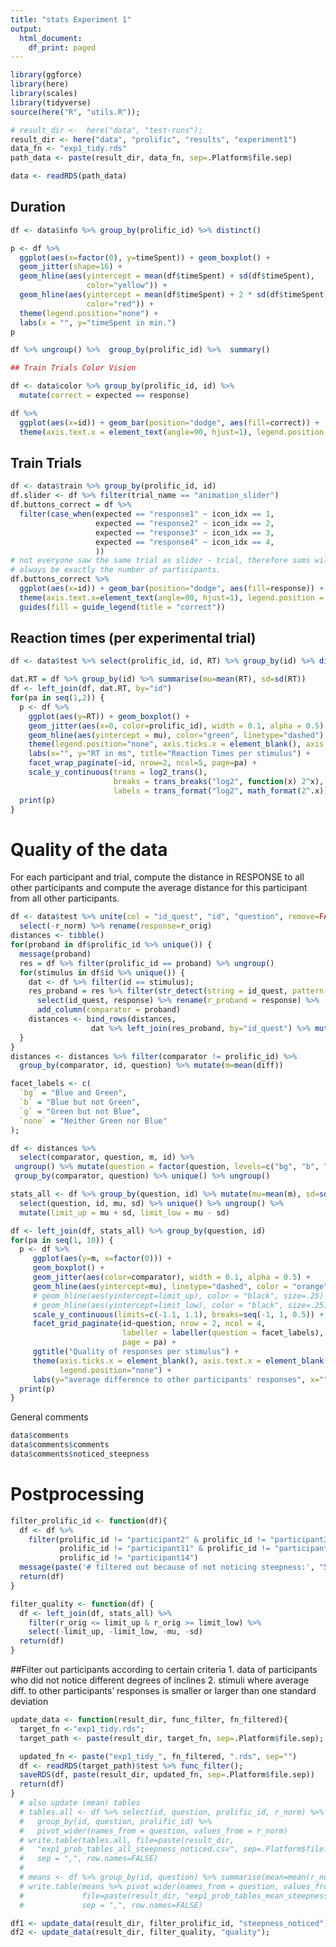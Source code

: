 ```yaml
---
title: "stats Experiment 1"
output:
  html_document:
    df_print: paged
---
```


```r
library(ggforce)
library(here)
library(scales)
library(tidyverse)
source(here("R", "utils.R"));

# result_dir <-  here("data", "test-runs");
result_dir <- here("data", "prolific", "results", "experiment1")
data_fn <- "exp1_tidy.rds"
path_data <- paste(result_dir, data_fn, sep=.Platform$file.sep)

data <- readRDS(path_data)
```

## Duration

```r
df <- data$info %>% group_by(prolific_id) %>% distinct()

p <- df %>%
  ggplot(aes(x=factor(0), y=timeSpent)) + geom_boxplot() +
  geom_jitter(shape=16) +
  geom_hline(aes(yintercept = mean(df$timeSpent) + sd(df$timeSpent),
                 color="yellow")) +
  geom_hline(aes(yintercept = mean(df$timeSpent) + 2 * sd(df$timeSpent),
                 color="red")) +
  theme(legend.position="none") +
  labs(x = "", y="timeSpent in min.")
p

df %>% ungroup() %>%  group_by(prolific_id) %>%  summary()
```


```r
## Train Trials Color Vision

df <- data$color %>% group_by(prolific_id, id) %>%
  mutate(correct = expected == response)

df %>%
  ggplot(aes(x=id)) + geom_bar(position="dodge", aes(fill=correct)) +
  theme(axis.text.x = element_text(angle=90, hjust=1), legend.position = "top")

```

## Train Trials

```r
df <- data$train %>% group_by(prolific_id, id)
df.slider <- df %>% filter(trial_name == "animation_slider")
df.buttons_correct = df %>%
  filter(case_when(expected == "response1" ~ icon_idx == 1,
                   expected == "response2" ~ icon_idx == 2,
                   expected == "response3" ~ icon_idx == 3,
                   expected == "response4" ~ icon_idx == 4,
                   ))
# not everyone saw the same trial as slider - trial, therefore sums will not
# always be exactly the number of participants.
df.buttons_correct %>%
  ggplot(aes(x=id)) + geom_bar(position="dodge", aes(fill=response)) +
  theme(axis.text.x=element_text(angle=90, hjust=1), legend.position = "top") +
  guides(fill = guide_legend(title = "correct"))


```


## Reaction times (per experimental trial)

```r
df <- data$test %>% select(prolific_id, id, RT) %>% group_by(id) %>% distinct()

dat.RT = df %>% group_by(id) %>% summarise(mu=mean(RT), sd=sd(RT))
df <- left_join(df, dat.RT, by="id")
for(pa in seq(1,2)) {
  p <- df %>%  
    ggplot(aes(y=RT)) + geom_boxplot() +
    geom_jitter(aes(x=0, color=prolific_id), width = 0.1, alpha = 0.5) +
    geom_hline(aes(yintercept = mu), color="green", linetype="dashed") +
    theme(legend.position="none", axis.ticks.x = element_blank(), axis.text.x = element_blank()) +
    labs(x="", y="RT in ms", title="Reaction Times per stimulus") +
    facet_wrap_paginate(~id, nrow=2, ncol=5, page=pa) +
    scale_y_continuous(trans = log2_trans(),
                       breaks = trans_breaks("log2", function(x) 2^x),
                       labels = trans_format("log2", math_format(2^.x)))
  print(p)
}
```

# Quality of the data
For each participant and trial, compute the distance in RESPONSE to all other participants
and compute the average distance for this participant from all other participants.

```r
df <- data$test %>% unite(col = "id_quest", "id", "question", remove=FALSE) %>%
  select(-r_norm) %>% rename(response=r_orig)
distances <- tibble()
for(proband in df$prolific_id %>% unique()) {
  message(proband)
  res = df %>% filter(prolific_id == proband) %>% ungroup()
  for(stimulus in df$id %>% unique()) {
    dat <- df %>% filter(id == stimulus);
    res_proband = res %>% filter(str_detect(string = id_quest, pattern = paste(stimulus, ".*", sep=""))) %>%
      select(id_quest, response) %>% rename(r_proband = response) %>%
      add_column(comparator = proband)
    distances <- bind_rows(distances,
                  dat %>% left_join(res_proband, by="id_quest") %>% mutate(diff = r_proband - response));
  }
}
distances <- distances %>% filter(comparator != prolific_id) %>%
  group_by(comparator, id, question) %>% mutate(m=mean(diff))
```

```r
facet_labels <- c(
  `bg` = "Blue and Green",
  `b` = "Blue but not Green",
  `g` = "Green but not Blue",
  `none` = "Neither Green nor Blue"
);

df <- distances %>%
  select(comparator, question, m, id) %>%
 ungroup() %>% mutate(question = factor(question, levels=c("bg", "b", "g", "none"))) %>%
 group_by(comparator, question) %>% unique() %>% ungroup()

stats_all <- df %>% group_by(question, id) %>% mutate(mu=mean(m), sd=sd(m)) %>%
  select(question, id, mu, sd) %>% unique() %>% ungroup() %>%
  mutate(limit_up = mu + sd, limit_low = mu - sd)

df <- left_join(df, stats_all) %>% group_by(question, id)
for(pa in seq(1, 10)) {
  p <- df %>%
     ggplot(aes(y=m, x=factor(0))) +
     geom_boxplot() +
     geom_jitter(aes(color=comparator), width = 0.1, alpha = 0.5) +
     geom_hline(aes(yintercept=mu), linetype="dashed", color = "orange", size=.5) +
     # geom_hline(aes(yintercept=limit_up), color = "black", size=.25) +
     # geom_hline(aes(yintercept=limit_low), color = "black", size=.25) +
     scale_y_continuous(limits=c(-1.1, 1.1), breaks=seq(-1, 1, 0.5)) +
     facet_grid_paginate(id~question, nrow = 2, ncol = 4,
                         labeller = labeller(question = facet_labels),
                         page = pa) +
     ggtitle("Quality of responses per stimulus") +
     theme(axis.ticks.x = element_blank(), axis.text.x = element_blank(),
           legend.position="none") +
     labs(y="average difference to other participants' responses", x="")
  print(p)
}
```



General comments

```r
data$comments
data$comments$comments
data$comments$noticed_steepness
```

# Postprocessing

```r
filter_prolific_id <- function(df){
  df <- df %>%
    filter(prolific_id != "participant2" & prolific_id != "participant3" &
           prolific_id != "participant11" & prolific_id != "participant13" &
           prolific_id != "participant14")
  message(paste('# filtered out because of not noticing steepness:', "5"))
  return(df)
}

filter_quality <- function(df) {
  df <- left_join(df, stats_all) %>%
    filter(r_orig <= limit_up & r_orig >= limit_low) %>%
    select(-limit_up, -limit_low, -mu, -sd)
  return(df)
}
```

##Filter out participants according to certain criteria
1. data of participants who did not notice different degrees of inclines
2. stimuli where average diff. to other participants' responses is smaller or
larger than one standard deviation

```r
update_data <- function(result_dir, func_filter, fn_filtered){
  target_fn <-"exp1_tidy.rds";
  target_path <- paste(result_dir, target_fn, sep=.Platform$file.sep);

  updated_fn <- paste("exp1_tidy_", fn_filtered, ".rds", sep="")
  df <- readRDS(target_path)$test %>% func_filter();
  saveRDS(df, paste(result_dir, updated_fn, sep=.Platform$file.sep))
  return(df)
}
  # also update (mean) tables
  # tables.all <- df %>% select(id, question, prolific_id, r_norm) %>%
  #   group_by(id, question, prolific_id) %>%
  #   pivot_wider(names_from = question, values_from = r_norm)
  # write.table(tables.all, file=paste(result_dir,
  #   "exp1_prob_tables_all_steepness_noticed.csv", sep=.Platform$file.sep),
  #   sep = ",", row.names=FALSE)
  #
  # means <- df %>% group_by(id, question) %>% summarise(mean=mean(r_norm))
  # write.table(means %>% pivot_wider(names_from = question, values_from = mean),
  #             file=paste(result_dir, "exp1_prob_tables_mean_steepness_noticed.csv", sep=.Platform$file.sep),
  #             sep = ",", row.names=FALSE)

df1 <- update_data(result_dir, filter_prolific_id, "steepness_noticed");
df2 <- update_data(result_dir, filter_quality, "quality");

```
